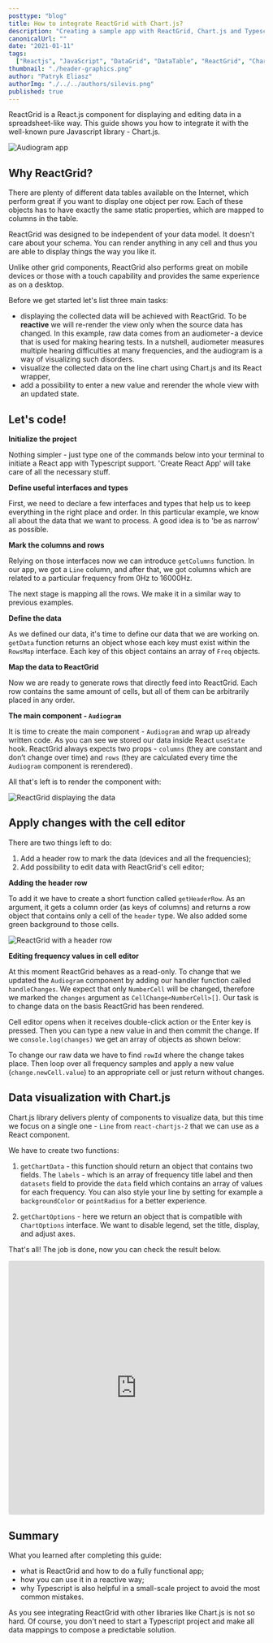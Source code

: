 ```yaml
---
posttype: "blog"
title: How to integrate ReactGrid with Chart.js?
description: "Creating a sample app with ReactGrid, Chart.js and Typescript"
canonicalUrl: ""
date: "2021-01-11"
tags:
  ["Reactjs", "JavaScript", "DataGrid", "DataTable", "ReactGrid", "Chart.js", "Typescript"]
thumbnail: "./header-graphics.png"
author: "Patryk Eliasz"
authorImg: "./../../authors/silevis.png"
published: true
---
```


ReactGrid is a React.js component for displaying and editing data in a spreadsheet-like way. 
This guide shows you how to integrate it with the well-known pure Javascript library - Chart.js.

![Audiogram app](./full-view.png)

## Why ReactGrid?

There are plenty of different data tables available on the Internet, which perform great if you want to display one object per row. 
Each of these objects has to have exactly the same static properties, which are mapped to columns in the table.

ReactGrid was designed to be independent of your data model.
It doesn't care about your schema. You can render anything in any cell and thus you are able to display things the way you like it.

Unlike other grid components, ReactGrid also performs great on mobile devices or those with a touch capability and provides the same experience as on a desktop.

Before we get started let's list three main tasks:

- displaying the collected data will be achieved with ReactGrid. To be **reactive** we will re-render the view only when the source data has changed.
  In this example, raw data comes from an audiometer - a device that is used for making hearing tests.
  In a nutshell, audiometer measures multiple hearing difficulties at many frequencies,  and the audiogram is a way of
  visualizing such disorders.
- visualize the collected data on the line chart using Chart.js and its React wrapper,
- add a possibility to enter a new value and rerender the whole view with an updated state.

## Let's code!

**Initialize the project**

Nothing simpler - just type one of the commands below into your terminal to initiate a React app with Typescript support.
'Create React App' will take care of all the necessary stuff.

<!-- https://gist.github.com/patryk0493/32c10a2f03059d8153ca300d2f11314f?file=project_init -->
<Gist id='32c10a2f03059d8153ca300d2f11314f' file='project_init' />

**Define useful interfaces and types**

First, we need to declare a few interfaces and types that help us to keep everything in the right place and order.
In this particular example, we know all about the data that we want to process.
A good idea is to 'be as narrow' as possible.

<!-- https://gist.github.com/patryk0493/32c10a2f03059d8153ca300d2f11314f?file=interfaces.ts -->
<Gist id='32c10a2f03059d8153ca300d2f11314f' file='interfaces.ts' />

**Mark the columns and rows**

Relying on those interfaces now we can introduce `getColumns` function. 
In our app, we got a `Line` column, and after that, we got columns which are related to a particular frequency from 0Hz to 16000Hz.

<!-- https://gist.github.com/patryk0493/32c10a2f03059d8153ca300d2f11314f?file=columns.ts -->
<Gist id='32c10a2f03059d8153ca300d2f11314f' file='columns.ts' />

The next stage is mapping all the rows. We make it in a similar way to previous examples.

<!-- https://gist.github.com/patryk0493/32c10a2f03059d8153ca300d2f11314f?file=rows.ts -->
<Gist id='32c10a2f03059d8153ca300d2f11314f' file='rows.ts' />

**Define the data**

As we defined our data, it's time to define our data that we are working on. 
`getData` function returns an object whose each key must exist within the `RowsMap` interface.
Each key of this object contains an array of `Freq` objects.

<!-- https://gist.github.com/patryk0493/32c10a2f03059d8153ca300d2f11314f?file=getData.ts -->
<Gist id='32c10a2f03059d8153ca300d2f11314f' file='getData.ts' />

**Map the data to ReactGrid**

Now we are ready to generate rows that directly feed into ReactGrid. 
Each row contains the same amount of cells, but all of them can be arbitrarily placed in any order.

<!-- https://gist.github.com/patryk0493/32c10a2f03059d8153ca300d2f11314f?file=getRows.ts -->
<Gist id='32c10a2f03059d8153ca300d2f11314f' file='getRows.ts' />

**The main component - `Audiogram`**

It is time to create the main component - `Audiogram` and wrap up already written code. 
As you can see we stored our data inside React `useState` hook. 
ReactGrid always expects two props - `columns` (they are constant and don’t change over time) and `rows` 
(they are calculated every time the `Audiogram` component is rerendered).

<!-- https://gist.github.com/patryk0493/32c10a2f03059d8153ca300d2f11314f?file=Audiogram.ts -->
<Gist id='32c10a2f03059d8153ca300d2f11314f' file='Audiogram.ts' />

All that's left is to render the component with:

<!-- https://gist.github.com/patryk0493/32c10a2f03059d8153ca300d2f11314f?file=index.ts -->
<Gist id='32c10a2f03059d8153ca300d2f11314f' file='index.ts' />

![ReactGrid displaying the data](./only-grid.png)

## Apply changes with the cell editor

There are two things left to do:

1. Add a header row to mark the data (devices and all the frequencies);
2. Add possibility to edit data with ReactGrid's cell editor;

**Adding the header row**

To add it we have to create a short function called `getHeaderRow`. 
As an argument, it gets a column order (as keys of columns) and returns a row object that contains only a cell of the `header` type. 
We also added some green background to those cells.

<!-- https://gist.github.com/patryk0493/32c10a2f03059d8153ca300d2f11314f?file=getHeaderRow.ts -->
<Gist id='32c10a2f03059d8153ca300d2f11314f' file='getHeaderRow.ts' />

![ReactGrid with a header row](./reactgrid-with-header.png)

**Editing frequency values in cell editor**

At this moment ReactGrid behaves as a read-only. 
To change that we updated the `Audiogram` component by adding our handler function called `handleChanges`. 
We expect that only `NumberCell` will be changed, therefore we marked the `changes` argument as `CellChange<NumberCell>[]`. 
Our task is to change data on the basis ReactGrid has been rendered.

Cell editor opens when it receives double-click action or the Enter key is pressed. 
Then you can type a new value in and then commit the change. 
If we `console.log(changes)` we get an array of objects as shown below:

<!-- https://gist.github.com/patryk0493/32c10a2f03059d8153ca300d2f11314f?file=changes.json -->
<Gist id='32c10a2f03059d8153ca300d2f11314f' file='changes.json' />

To change our raw data we have to find `rowId` where the change takes place. 
Then loop over all frequency samples and apply a new value (`change.newCell.value`) to an appropriate cell or just return without changes.

<!-- https://gist.github.com/patryk0493/32c10a2f03059d8153ca300d2f11314f?file=AudiogramWithLineChart.ts -->
<Gist id='32c10a2f03059d8153ca300d2f11314f' file='AudiogramWithLineChart.ts' />

## Data visualization with Chart.js

Chart.js library delivers plenty of components to visualize data, but this time we focus on a single one - 
`Line` from `react-chartjs-2` that we can use as a React component.

We have to create two functions:
1. `getChartData` - this function should return an object that contains two fields. The `labels` - which is an array of frequency title label
  and then `datasets` field to provide the `data` field which contains an array of values for each frequency. 
  You can also style your line by setting for example a `backgroundColor` or `pointRadius` for a better experience.

  <!-- https://gist.github.com/patryk0493/32c10a2f03059d8153ca300d2f11314f?file=getChartData.ts -->
  <Gist id='32c10a2f03059d8153ca300d2f11314f' file='getChartData.ts' />

2. `getChartOptions` - here we return an object that is compatible with `ChartOptions` interface. 
  We want to disable legend, set the title, display, and adjust axes.

That's all! The job is done, now you can check the result below.

<iframe src="https://codesandbox.io/embed/reactgrid-chartjs-audiogram-gtlgr?fontsize=14&hidenavigation=1&module=%2Fsrc%2FAudiogram.tsx&theme=dark"
  style="width:100%; height:500px; border:0; border-radius: 4px; overflow:hidden;"
  title="reactgrid-chart.js-audiogram"
  allow="accelerometer; ambient-light-sensor; camera; encrypted-media; geolocation; gyroscope; hid; microphone; midi; payment; usb; vr; xr-spatial-tracking"
  sandbox="allow-forms allow-modals allow-popups allow-presentation allow-same-origin allow-scripts"
></iframe>

## Summary

What you learned after completing this guide:
- what is ReactGrid and how to do a fully functional app; 
- how you can use it in a reactive way;
- why Typescript is also helpful in a small-scale project to avoid the most common mistakes.

As you see integrating ReactGrid with other libraries like Chart.js is not so hard. 
Of course, you don't need to start a Typescript project and make all data mappings to compose a predictable solution.
